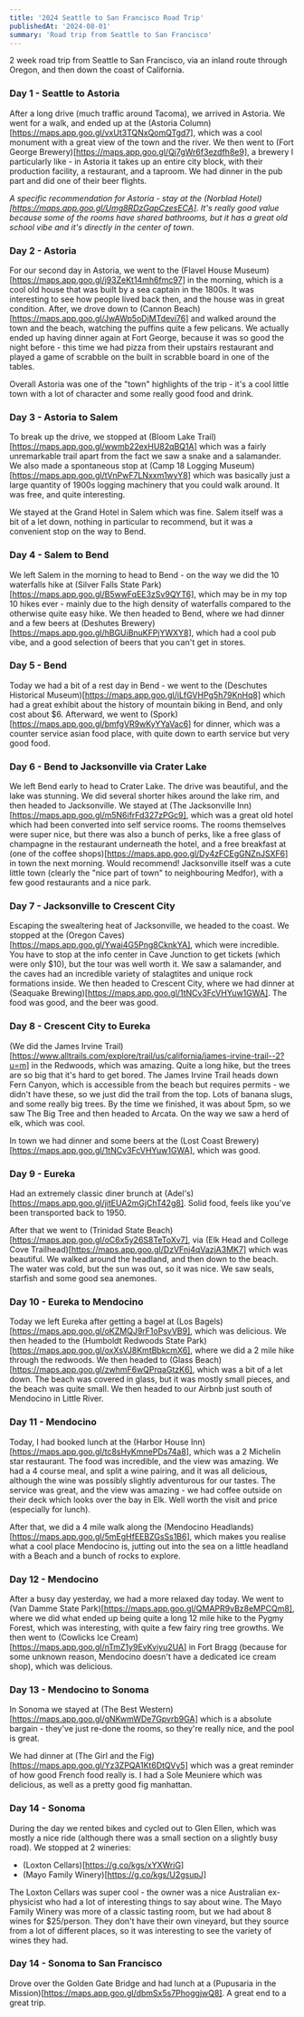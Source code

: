 ```yaml
---
title: '2024 Seattle to San Francisco Road Trip'
publishedAt: '2024-08-01'
summary: 'Road trip from Seattle to San Francisco'
---
```


2 week road trip from Seattle to San Francisco, via an inland route through Oregon, and then down the coast of California.


### Day 1 - Seattle to Astoria

After a long drive (much traffic around Tacoma), we arrived in Astoria. We went for a walk, and ended up at the (Astoria Column)[https://maps.app.goo.gl/vxUt3TQNxQomQTgd7], which was a cool monument with a great view of the town and the river. We then went to (Fort George Brewery)[https://maps.app.goo.gl/Qj7gWr6f3ezdfh8e9], a brewery I particularly like - in Astoria it takes up an entire city block, with their production facility, a restaurant, and a taproom. We had dinner in the pub part and did one of their beer flights.

*A specific recommendation for Astoria - stay at the (Norblad Hotel)[https://maps.app.goo.gl/Umg8RDzGapCzesECA]. It's really good value because some of the rooms have shared bathrooms, but it has a great old school vibe and it's directly in the center of town*.

### Day 2 - Astoria

For our second day in Astoria, we went to the (Flavel House Museum)[https://maps.app.goo.gl/j93ZeKt14mh6fmc97] in the morning, which is a cool old house that was built by a sea captain in the 1800s. It was interesting to see how people lived back then, and the house was in great condition. After, we drove down to (Cannon Beach)[https://maps.app.goo.gl/JwAWp5oDjMTdevi76] and walked around the town and the beach, watching the puffins quite a few pelicans. We actually ended up having dinner again at Fort George, because it was so good the night before - this time we had pizza from their upstairs restaurant and played a game of scrabble on the built in scrabble board in one of the tables.

Overall Astoria was one of the "town" highlights of the trip - it's a cool little town with a lot of character and some really good food and drink. 

### Day 3 - Astoria to Salem

To break up the drive, we stopped at (Bloom Lake Trail)[https://maps.app.goo.gl/wwmb22exHU82qBQ1A] which was a fairly unremarkable trail apart from the fact we saw a snake and a salamander. We also made a spontaneous stop at (Camp 18 Logging Museum)[https://maps.app.goo.gl/tVnPwF7LNxxm1wyY8] which was basically just a large quantity of 1900s logging machinery that you could walk around. It was free, and quite interesting.

We stayed at the Grand Hotel in Salem which was fine. Salem itself was a bit of a let down, nothing in particular to recommend, but it was a convenient stop on the way to Bend.

### Day 4 - Salem to Bend

We left Salem in the morning to head to Bend - on the way we did the 10 waterfalls hike at (Silver Falls State Park)[https://maps.app.goo.gl/B5wwFqEE3zSv9QYT6], which may be in my top 10 hikes ever - mainly due to the high density of waterfalls compared to the otherwise quite easy hike. We then headed to Bend, where we had dinner and a few beers at (Deshutes Brewery)[https://maps.app.goo.gl/hBGUiBnuKFPjYWXY8], which had a cool pub vibe, and a good selection of beers that you can't get in stores.

### Day 5 - Bend

Today we had a bit of a rest day in Bend - we went to the (Deschutes Historical Museum)[https://maps.app.goo.gl/iLfGVHPg5h79KnHq8] which had a great exhibit about the history of mountain biking in Bend, and only cost about $6. Afterward, we went to (Spork)[https://maps.app.goo.gl/bmfgVR9wKyYYaVac6] for dinner, which was a counter service asian food place, with quite down to earth service but very good food.


### Day 6 - Bend to Jacksonville via Crater Lake
We left Bend early to head to Crater Lake. The drive was beautiful, and the lake was stunning. We did several shorter hikes around the lake rim, and then headed to Jacksonville. We stayed at (The Jacksonville Inn)[https://maps.app.goo.gl/m5N6ifrFd327zPGc9], which was a great old hotel which had been converted into self service rooms. The rooms themselves were super nice, but there was also a bunch of perks, like a free glass of champagne in the restaurant underneath the hotel, and a free breakfast at (one of the coffee shops)[https://maps.app.goo.gl/Dy4zFCEgGNZnJSXF6] in town the next morning. Would recommend! Jacksonville itself was a cute little town (clearly the "nice part of town" to neighbouring Medfor), with a few good restaurants and a nice park.

### Day 7 - Jacksonville to Crescent City

Escaping the swealtering heat of Jacksonville, we headed to the coast. We stopped at the (Oregon Caves)[https://maps.app.goo.gl/Ywai4G5Png8CknkYA], which were incredible. You have to stop at the info center in Cave Junction to get tickets (which were only $10), but the tour was well worth it. We saw a salamander, and the caves had an incredible variety of stalagtites and unique rock formations inside. We then headed to Crescent City, where we had dinner at (Seaquake Brewing)[https://maps.app.goo.gl/1tNCv3FcVHYuw1GWA]. The food was good, and the beer was good.

### Day 8 - Crescent City to Eureka

(We did the James Irvine Trail)[https://www.alltrails.com/explore/trail/us/california/james-irvine-trail--2?u=m] in the Redwoods, which was amazing. Quite a long hike, but the trees are so big that it's hard to get bored. The James Irvine Trail heads down Fern Canyon, which is accessible from the beach but requires permits - we didn't have these, so we just did the trail from the top. Lots of banana slugs, and some really big trees. By the time we finished, it was about 5pm, so we saw The Big Tree and then headed to Arcata. On the way we saw a herd of elk, which was cool. 

In town we had dinner and some beers at the (Lost Coast Brewery)[https://maps.app.goo.gl/1tNCv3FcVHYuw1GWA], which was good.

### Day 9 - Eureka

Had an extremely classic diner brunch at (Adel's)[https://maps.app.goo.gl/jitEUA2mGjChT42g8]. Solid food, feels like you've been transported back to 1950. 

After that we went to (Trinidad State Beach)[https://maps.app.goo.gl/oC6x5y26S8TeToXv7], via (Elk Head and College Cove Trailhead)[https://maps.app.goo.gl/DzVFnj4qVazjA3MK7] which was beautiful. We walked around the headland, and then down to the beach. The water was cold, but the sun was out, so it was nice. We saw seals, starfish and some good sea anemones.


### Day 10 - Eureka to Mendocino

Today we left Eureka after getting a bagel at (Los Bagels)[https://maps.app.goo.gl/oKZMQJ9rF1oPsvVB9], which was delicious. We then headed to the (Humboldt Redwoods State Park)[https://maps.app.goo.gl/oxXsVJ8KmtBbkcmX6], where we did a 2 mile hike through the redwoods.  We then headed to (Glass Beach)[https://maps.app.goo.gl/zwhmF6wQPrqaGtzK6], which was a bit of a let down. The beach was covered in glass, but it was mostly small pieces, and the beach was quite small. We then headed to our Airbnb just south of Mendocino in Little River. 

### Day 11 - Mendocino

Today, I had booked lunch at the (Harbor House Inn)[https://maps.app.goo.gl/tc8sHyKmnePDs74a8], which was a 2 Michelin star restaurant. The food was incredible, and the view was amazing. We had a 4 course meal, and split a wine pairing, and it was all delicious, although the wine was possibly slightly adventurous for our tastes. The service was great, and the view was amazing - we had coffee outside on their deck which looks over the bay in Elk. Well worth the visit and price (especially for lunch). 

After that, we did a 4 mile walk along the (Mendocino Headlands)[https://maps.app.goo.gl/5mEgHfEEBZGsSs1B6], which makes you realise what a cool place Mendocino is, jutting out into the sea on a little headland with a Beach and a bunch of rocks to explore. 


### Day 12 - Mendocino
After a busy day yesterday, we had a more relaxed day today. We went to (Van Damme State Park)[https://maps.app.goo.gl/QMAPR9vBz8eMPCQm8], where we did what ended up being quite a long 12 mile hike to the Pygmy Forest, which was interesting, with quite a few fairy ring tree growths. We then went to (Cowlicks Ice Cream)[https://maps.app.goo.gl/nTmZ1y9EvKviyu2UA] in Fort Bragg (because for some unknown reason, Mendocino doesn't have a dedicated ice cream shop), which was delicious.

### Day 13 - Mendocino to Sonoma

In Sonoma we stayed at (The Best Western)[https://maps.app.goo.gl/gNKwmWDe7Gpvrb9GA] which is a absolute bargain - they've just re-done the rooms, so they're really nice, and the pool is great. 

We had dinner at (The Girl and the Fig)[https://maps.app.goo.gl/Yz3ZPQA1Kt6DtQVy5] which was a great reminder of how good French food really is. I had a Sole Meuniere which was delicious, as well as a pretty good fig manhattan.


### Day 14 - Sonoma

During the day we rented bikes and cycled out to Glen Ellen, which was mostly a nice ride (although there was a small section on a slightly busy road). We stopped at 2 wineries:

- (Loxton Cellars)[https://g.co/kgs/xYXWrjG]
- (Mayo Family Winery)[https://g.co/kgs/U2gsupJ]

The Loxton Cellars was super cool - the owner was a nice Australian ex-physicist who had a lot of interesting things to say about wine. The Mayo Family Winery was more of a classic tasting room, but we had about 8 wines for $25/person. They don't have their own vineyard, but they source from a lot of different places, so it was interesting to see the variety of wines they had.


### Day 14 - Sonoma to San Francisco

Drove over the Golden Gate Bridge and had lunch at a (Pupusaria in the Mission)[https://maps.app.goo.gl/dbmSx5s7PhoggjwQ8]. A great end to a great trip.